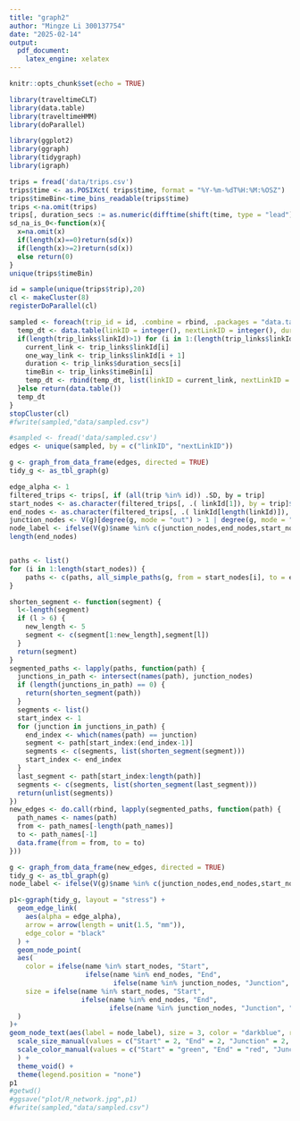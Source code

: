 ```yaml
---
title: "graph2"
author: "Mingze Li 300137754"
date: "2025-02-14"
output:
  pdf_document:
    latex_engine: xelatex
---
```


```r
knitr::opts_chunk$set(echo = TRUE)
```

```r
library(traveltimeCLT)
library(data.table)
library(traveltimeHMM)
library(doParallel)

library(ggplot2)
library(ggraph)
library(tidygraph)
library(igraph)
```

```r
trips = fread('data/trips.csv')
trips$time <- as.POSIXct( trips$time, format = "%Y-%m-%dT%H:%M:%OSZ")
trips$timeBin<-time_bins_readable(trips$time)
trips <-na.omit(trips)
trips[, duration_secs := as.numeric(difftime(shift(time, type = "lead"), time, units = "secs")), by = trip]
sd_na_is_0<-function(x){
  x=na.omit(x)
  if(length(x)==0)return(sd(x))
  if(length(x)>=2)return(sd(x))
  else return(0)
}
unique(trips$timeBin)
```

```r
id = sample(unique(trips$trip),20)
cl <- makeCluster(8)
registerDoParallel(cl)

sampled <- foreach(trip_id = id, .combine = rbind, .packages = "data.table") %dopar% {trip_links <- trips[trip == trip_id, ]
  temp_dt <- data.table(linkID = integer(), nextLinkID = integer(), duration = numeric(), timeBin = character())
  if(length(trip_links$linkId)>1) for (i in 1:(length(trip_links$linkId) - 1)) {
    current_link <- trip_links$linkId[i]
    one_way_link <- trip_links$linkId[i + 1]
    duration <- trip_links$duration_secs[i]
    timeBin <- trip_links$timeBin[i]
    temp_dt <- rbind(temp_dt, list(linkID = current_link, nextLinkID = one_way_link,duration = duration, timeBin = timeBin))
  }else return(data.table())
  temp_dt
}
stopCluster(cl)
#fwrite(sampled,"data/sampled.csv")
```

```r
#sampled <- fread('data/sampled.csv')
edges <- unique(sampled, by = c("linkID", "nextLinkID"))

g <- graph_from_data_frame(edges, directed = TRUE)
tidy_g <- as_tbl_graph(g)

edge_alpha <- 1
filtered_trips <- trips[, if (all(trip %in% id)) .SD, by = trip]
start_nodes <- as.character(filtered_trips[, .( linkId[1]), by = trip]$V1)
end_nodes <- as.character(filtered_trips[, .( linkId[length(linkId)]), by = trip]$V1)
junction_nodes <- V(g)[degree(g, mode = "out") > 1 | degree(g, mode = "in") > 1]$name
node_label <- ifelse(V(g)$name %in% c(junction_nodes,end_nodes,start_nodes), V(g)$name, NA)
length(end_nodes)


paths <- list()
for (i in 1:length(start_nodes)) {
    paths <- c(paths, all_simple_paths(g, from = start_nodes[i], to = end_nodes[i]))
}

shorten_segment <- function(segment) {
  l<-length(segment)
  if (l > 6) {
    new_length <- 5
    segment <- c(segment[1:new_length],segment[l])
  }
  return(segment)
}
segmented_paths <- lapply(paths, function(path) {
  junctions_in_path <- intersect(names(path), junction_nodes)
  if (length(junctions_in_path) == 0) {
    return(shorten_segment(path))
  }
  segments <- list()
  start_index <- 1
  for (junction in junctions_in_path) {
    end_index <- which(names(path) == junction)
    segment <- path[start_index:(end_index-1)]
    segments <- c(segments, list(shorten_segment(segment)))
    start_index <- end_index
  }
  last_segment <- path[start_index:length(path)]
  segments <- c(segments, list(shorten_segment(last_segment)))
  return(unlist(segments))
})
new_edges <- do.call(rbind, lapply(segmented_paths, function(path) {
  path_names <- names(path)
  from <- path_names[-length(path_names)]
  to <- path_names[-1] 
  data.frame(from = from, to = to)
}))

g <- graph_from_data_frame(new_edges, directed = TRUE)
tidy_g <- as_tbl_graph(g)
node_label <- ifelse(V(g)$name %in% c(junction_nodes,end_nodes,start_nodes), V(g)$name, NA)

p1<-ggraph(tidy_g, layout = "stress") +
  geom_edge_link(
    aes(alpha = edge_alpha), 
    arrow = arrow(length = unit(1.5, "mm")), 
    edge_color = "black" 
  ) +
  geom_node_point(
  aes(
    color = ifelse(name %in% start_nodes, "Start", 
                   ifelse(name %in% end_nodes, "End", 
                          ifelse(name %in% junction_nodes, "Junction", "Normal"))),
    size = ifelse(name %in% start_nodes, "Start", 
                  ifelse(name %in% end_nodes, "End", 
                         ifelse(name %in% junction_nodes, "Junction", "Normal")))
  )
)+
geom_node_text(aes(label = node_label), size = 3, color = "darkblue", repel = TRUE, na.rm = TRUE) +
  scale_size_manual(values = c("Start" = 2, "End" = 2, "Junction" = 2, "Normal" = 0.01))+
  scale_color_manual(values = c("Start" = "green", "End" = "red", "Junction" = "orange", "Normal" = "lightblue")
  ) +
  theme_void() +  
  theme(legend.position = "none") 
p1
#getwd()
#ggsave("plot/R_network.jpg",p1)
#fwrite(sampled,"data/sampled.csv")
```